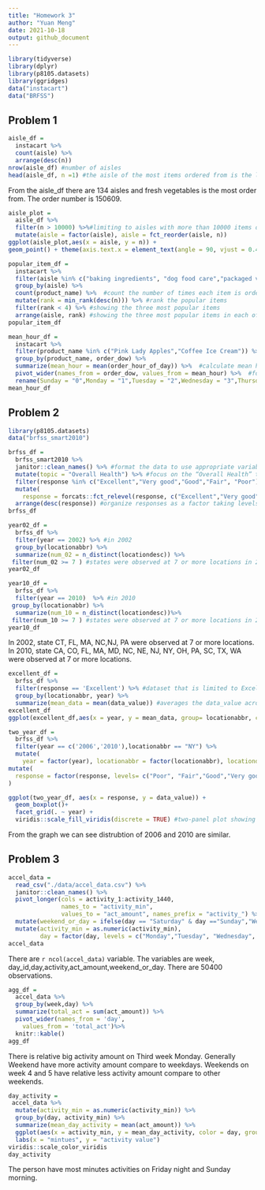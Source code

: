 ```yaml
---
title: "Homework 3"
author: "Yuan Meng"
date: 2021-10-18
output: github_document
---
```


```r
library(tidyverse)
library(dplyr)
library(p8105.datasets)
library(ggridges)
data("instacart")
data("BRFSS")
```
## Problem 1
```r
aisle_df = 
  instacart %>%
  count(aisle) %>%     
  arrange(desc(n))
nrow(aisle_df) #number of aisles
head(aisle_df, n =1) #the aisle of the most items ordered from is the last row of the data frame
```
From the aisle_df there are 134 aisles and fresh vegetables is the most order from. The order number is 150609. 

```r
aisle_plot =
  aisle_df %>%
  filter(n > 10000) %>%#limiting to aisles with more than 10000 items ordered
  mutate(aisle = factor(aisle), aisle = fct_reorder(aisle, n))
ggplot(aisle_plot,aes(x = aisle, y = n)) + 
geom_point() + theme(axis.text.x = element_text(angle = 90, vjust = 0.4, hjust = 1)) #plot number of items ordered in each aisle
```

```r
popular_item_df = 
  instacart %>%
  filter(aisle %in% c("baking ingredients", "dog food care","packaged vegetables fruits")) %>%                       #filter out required aisles
  group_by(aisle) %>%     
  count(product_name) %>%  #count the number of times each item is ordered 
  mutate(rank = min_rank(desc(n))) %>% #rank the popular items
  filter(rank < 4) %>% #showing the three most popular items
  arrange(aisle, rank) #showing the three most popular items in each of the aisles in rank order
popular_item_df
```

```r
mean_hour_df = 
  instacart %>%
  filter(product_name %in% c("Pink Lady Apples","Coffee Ice Cream")) %>% #filter out specific product name
  group_by(product_name, order_dow) %>% 
  summarize(mean_hour = mean(order_hour_of_day)) %>%  #calculate mean hour of the day 
  pivot_wider(names_from = order_dow, values_from = mean_hour) %>%  #format this table for 2*7
  rename(Sunday = "0",Monday = "1",Tuesday = "2",Wednesday = "3",Thursday = "4",Friday = "5",Saturday = "6" ) #rename the column to make the table clear
mean_hour_df
```

## Problem 2
```r
library(p8105.datasets)
data("brfss_smart2010")
```

```r
brfss_df = 
  brfss_smart2010 %>%
  janitor::clean_names() %>% #format the data to use appropriate variable names;
  mutate(topic = "Overall Health") %>% #focus on the “Overall Health” topic
  filter(response %in% c("Excellent","Very good","Good","Fair", "Poor")) %>%  #include only responses from “Excellent” to “Poor”
  mutate(
    response = forcats::fct_relevel(response, c("Excellent","Very good","Good","Fair", "Poor"))) %>% 
  arrange(desc(response)) #organize responses as a factor taking levels ordered from “Poor” to “Excellent”
brfss_df
```

```r
year02_df = 
  brfss_df %>%
  filter(year == 2002) %>% #in 2002
  group_by(locationabbr) %>%
  summarize(num_02 = n_distinct(locationdesc)) %>%
 filter(num_02 >= 7 ) #states were observed at 7 or more locations in 2002
year02_df

year10_df = 
  brfss_df %>%
  filter(year == 2010)  %>% #in 2010
 group_by(locationabbr) %>%
  summarize(num_10 = n_distinct(locationdesc))%>%
 filter(num_10 >= 7 ) #states were observed at 7 or more locations in 2010
year10_df
```
In 2002, state CT, FL, MA, NC,NJ, PA were observed at 7 or more locations.
In 2010, state CA, CO, FL, MA, MD, NC, NE, NJ, NY, OH, PA, SC, TX, WA were observed at 7 or more locations.
```r
excellent_df = 
  brfss_df %>%
  filter(response == 'Excellent') %>% #dataset that is limited to Excellent responses
  group_by(locationabbr, year) %>%
  summarize(mean_data = mean(data_value)) #averages the data_value across locations within a state.
excellent_df  
ggplot(excellent_df,aes(x = year, y = mean_data, group= locationabbr, color = locationabbr)) + geom_line(alpha = 0.6) #“spaghetti” plot of this average value over time within a state
```

```r
two_year_df = 
  brfss_df %>%
  filter(year == c('2006','2010'),locationabbr == "NY") %>%
  mutate( 
    year = factor(year), locationabbr = factor(locationabbr), locationdesc = factor(locationdesc), data_value = as.numeric(data_value)) %>%
mutate(
  response = factor(response, levels= c("Poor", "Fair","Good","Very good","Excellent"))
)

ggplot(two_year_df, aes(x = response, y = data_value)) + 
  geom_boxplot()+
  facet_grid(. ~ year) +
  viridis::scale_fill_viridis(discrete = TRUE) #two-panel plot showing
```
From the graph we can see distrubtion of 2006 and 2010 are similar.

## Problem 3
```r
accel_data = 
  read_csv("./data/accel_data.csv") %>% 
  janitor::clean_names() %>% 
  pivot_longer(cols = activity_1:activity_1440, 
               names_to = "activity_min", 
               values_to = "act_amount", names_prefix = "activity_") %>% 
  mutate(weekend_or_day = ifelse(day == "Saturday" & day =="Sunday","Weekend","Weekday")) %>% 
  mutate(activity_min = as.numeric(activity_min), 
         day = factor(day, levels = c("Monday","Tuesday", "Wednesday", "Thursday", "Friday", "Saturday", "Sunday")))
accel_data
```
There are `r ncol(accel_data)` variable. The variables are week, day_id,day,activity,act_amount,weekend_or_day. There are 50400 observations.

```r
agg_df = 
  accel_data %>% 
  group_by(week,day) %>% 
  summarize(total_act = sum(act_amount)) %>% 
  pivot_wider(names_from = 'day', 
    values_from = 'total_act')%>%
  knitr::kable()
agg_df
```
There is relative big activity amount on Third week Monday. Generally Weekend have more activity amount compare to weekdays. Weekends on week 4 and 5 have relative less activity amount compare to other weekends.

```r
day_activity = 
 accel_data %>% 
  mutate(activity_min = as.numeric(activity_min)) %>% 
  group_by(day, activity_min) %>% 
  summarize(mean_day_activity = mean(act_amount)) %>%
  ggplot(aes(x = activity_min, y = mean_day_activity, color = day, group = day)) +      geom_smooth(se = FALSE) +
  labs(x = "mintues", y = "activity value")
viridis::scale_color_viridis
day_activity
```
The person have most minutes activities on Friday night and Sunday morning.